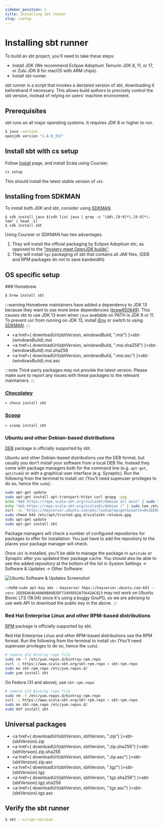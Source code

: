 ```yaml
---
sidebar_position: 1
title: Installing sbt runner
slug: /setup
---
```



Installing sbt runner
=====================

To build an sbt project, you'll need to take these steps:

- Install JDK (We recommend Eclipse Adoptium Temurin JDK 8, 11, or 17, or Zulu JDK 8 for macOS with ARM chips).
- Install sbt runner.

sbt runner is a script that invokes a declared version of sbt, downloading it beforehand if necessary. This allows build authors to precisely control
the sbt version, instead of relying on users' machine environment.

Prerequisites
-------------

sbt runs on all major operating systems. It requires JDK 8 or higher to run.

```bash
$ java -version
openjdk version "1.8.0_352"
```

Install sbt with **cs setup**
-----------------------------

Follow [Install](https://www.scala-lang.org/download/) page, and install Scala using Coursier.

```bash
cs setup
```

This should install the latest stable version of `sbt`.

Installing from SDKMAN
----------------------

To install both JDK and sbt, consider using [SDKMAN](https://sdkman.io/).

```
$ sdk install java $(sdk list java | grep -o "\b8\.[0-9]*\.[0-9]*\-tem" | head -1)
$ sdk install sbt
```

Using Coursier or SDKMAN has two advantages.

1. They will install the official packaging by Eclipse Adoptium etc, as opposed to the ["mystery meat OpenJDK builds"](https://mail.openjdk.java.net/pipermail/jdk8u-dev/2019-May/009330.html).
2. They will install `tgz` packaging of sbt that contains all JAR files. (DEB and RPM packages do not to save bandwidth)

OS specific setup
-----------------

<Tabs groupId="operating-systems">
  <TabItem value="mac" label="macOS">
### Homebrew

```bash
$ brew install sbt
```

:::warning
Homebrew maintainers have added a dependency to JDK 13 because they want to use more brew dependencies ([brew#50649](https://github.com/Homebrew/homebrew-core/issues/50649)). This causes sbt to use JDK 13 even when `java` available on PATH is JDK 8 or 11. To prevent `sbt` from running on JDK 13, install [jEnv](https://www.jenv.be/) or switch to using [SDKMAN](https://sdkman.io/).
:::
  </TabItem>
  <TabItem value="win" label="Windows">

- <a href={ downloadUrl(sbtVersion, windowsBuild, ".msi") }>sbt-{windowsBuild}.msi</a>
- <a href={ downloadUrl(sbtVersion, windowsBuild, ".msi.sha256") }>sbt-{windowsBuild}.msi.sha256</a>
- <a href={ downloadUrl(sbtVersion, windowsBuild, ".msi.asc") }>sbt-{windowsBuild}.msi.asc</a>

:::note
Third-party packages may not provide the latest version. Please make
sure to report any issues with these packages to the relevant maintainers.
:::

### [Chocolatey](https://chocolatey.org/packages/sbt)

```
> choco install sbt
```

### [Scoop](https://scoop.sh/)

```
> scoop install sbt
```
  </TabItem>
  <TabItem value="linux" label="Linux">

### Ubuntu and other Debian-based distributions

[DEB][DEB] package is officially supported by sbt.

Ubuntu and other Debian-based distributions use the DEB format, but usually you don't install your software from a local DEB file. Instead they come with package managers both for the command line (e.g. `apt-get`, `aptitude`) or with a graphical user interface (e.g. Synaptic).
Run the following from the terminal to install `sbt` (You'll need superuser privileges to do so, hence the `sudo`).

```bash
sudo apt-get update
sudo apt-get install apt-transport-https curl gnupg -yqq
echo "deb https://repo.scala-sbt.org/scalasbt/debian all main" | sudo tee /etc/apt/sources.list.d/sbt.list
echo "deb https://repo.scala-sbt.org/scalasbt/debian /" | sudo tee /etc/apt/sources.list.d/sbt_old.list
curl -sL "https://keyserver.ubuntu.com/pks/lookup?op=get&search=0x2EE0EA64E40A89B84B2DF73499E82A75642AC823" | sudo -H gpg --no-default-keyring --keyring gnupg-ring:/etc/apt/trusted.gpg.d/scalasbt-release.gpg --import
sudo chmod 644 /etc/apt/trusted.gpg.d/scalasbt-release.gpg
sudo apt-get update
sudo apt-get install sbt
```

Package managers will check a number of configured repositories for packages to offer for installation. You just have to add the repository to the places your package manager will check.

Once `sbt` is installed, you'll be able to manage the package in `aptitude` or Synaptic after you updated their package cache. You should also be able to see the added repository at the bottom of the list in System Settings -> Software & Updates -> Other Software:

![Ubuntu Software & Updates Screenshot](/img/ubuntu-sources.png "Ubuntu Software & Updates Screenshot")

:::note
`sudo apt-key adv --keyserver hkps://keyserver.ubuntu.com:443 --recv 2EE0EA64E40A89B84B2DF73499E82A75642AC823` may not work on Ubuntu Bionic LTS (18.04) since it's using a buggy GnuPG, so we are advising to use web API to download the public key in the above.
:::

### Red Hat Enterprise Linux and other RPM-based distributions

[RPM][RPM] package is officially supported by sbt.

Red Hat Enterprise Linux and other RPM-based distributions use the RPM format.
Run the following from the terminal to install `sbt` (You'll need superuser privileges to do so, hence the `sudo`).

```bash
# remove old Bintray repo file
sudo rm -f /etc/yum.repos.d/bintray-rpm.repo
curl -L https://www.scala-sbt.org/sbt-rpm.repo > sbt-rpm.repo
sudo mv sbt-rpm.repo /etc/yum.repos.d/
sudo yum install sbt
```

On Fedora (31 and above), use `sbt-rpm.repo`:

```bash
# remove old Bintray repo file
sudo rm -f /etc/yum.repos.d/bintray-rpm.repo
curl -L https://www.scala-sbt.org/sbt-rpm.repo > sbt-rpm.repo
sudo mv sbt-rpm.repo /etc/yum.repos.d/
sudo dnf install sbt
```

  </TabItem>
</Tabs>

Universal packages
------------------

- <a href={ downloadUrl(sbtVersion, sbtVersion, ".zip") }>sbt-{sbtVersion}.zip</a>
- <a href={ downloadUrl(sbtVersion, sbtVersion, ".zip.sha256") }>sbt-{sbtVersion}.zip.sha256</a>
- <a href={ downloadUrl(sbtVersion, sbtVersion, ".zip.asc") }>sbt-{sbtVersion}.zip.asc</a>
- <a href={ downloadUrl(sbtVersion, sbtVersion, ".tgz") }>sbt-{sbtVersion}.tgz</a>
- <a href={ downloadUrl(sbtVersion, sbtVersion, ".tgz.sha256") }>sbt-{sbtVersion}.tgz.sha256</a>
- <a href={ downloadUrl(sbtVersion, sbtVersion, ".tgz.asc") }>sbt-{sbtVersion}.tgz.asc</a>

Verify the sbt runner
---------------------

```bash
$ sbt --script-version
```

  [MSI]: $sbt_native_package_base$/v$app_version$/sbt-$windows_app_version$.msi
  [ZIP]: $sbt_native_package_base$/v$app_version$/sbt-$app_version$.zip
  [TGZ]: $sbt_native_package_base$/v$app_version$/sbt-$app_version$.tgz
  [RPM]: $sbt_rpm_package_base$sbt-$app_version$.rpm
  [DEB]: $sbt_deb_package_base$sbt-$app_version$.deb
  [Manual-Installation]: Manual-Installation.html
  [website127]: https://github.com/sbt/website/issues/127
  [cert-bug]: https://bugs.launchpad.net/ubuntu/+source/ca-certificates-java/+bug/1739631
  [openjdk-devel]: https://pkgs.org/download/java-1.8.0-openjdk-devel
